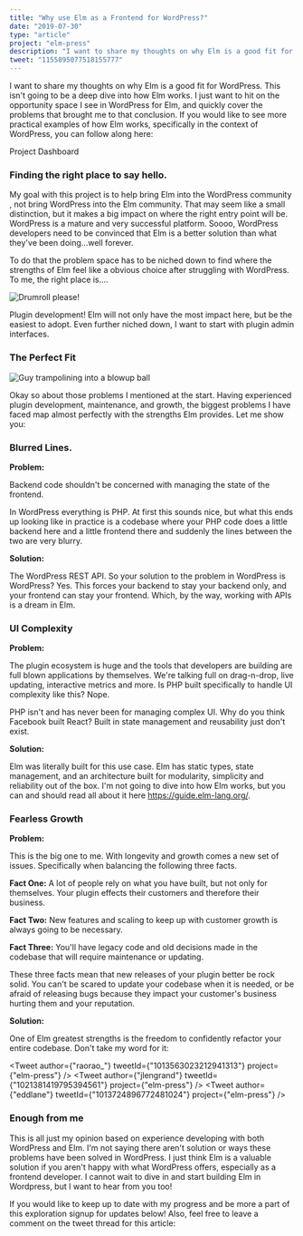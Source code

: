 ```yaml
---
title: "Why use Elm as a Frontend for WordPress?"
date: "2019-07-30"
type: "article"
project: "elm-press"
description: "I want to share my thoughts on why Elm is a good fit for WordPress. This isn't going to be a deep dive into how Elm works. I just want to hit on the opportunity space I see in WordPress for Elm, and quickly cover the problems that brought me to that conclusion."
tweet: "1155895077518155777"
---
```


I want to share my thoughts on why Elm is a good fit for WordPress. This isn't going to be a deep dive into how Elm works. I just want to hit on the opportunity space I see in WordPress for Elm, and quickly cover the problems that brought me to that conclusion. If you would like to see more practical examples of how Elm works, specifically in the context of WordPress, you can follow along here:

<Link className="link link--secondary" to="/projects/elm-press">
  Project Dashboard
</Link>

### Finding the right place to say hello.

My goal with this project is to help bring Elm into the WordPress community , not bring WordPress into the Elm community. That may seem like a small distinction, but it makes a big impact on where the right entry point will be. WordPress is a mature and very successful platform. Soooo, WordPress developers need to be convinced that Elm is a better solution than what they've been doing...well forever.

To do that the problem space has to be niched down to find where the strengths of Elm feel like a obvious choice after struggling with WordPress. To me, the right place is....

![Drumroll please!](https://media.giphy.com/media/ogGmxeqA8L3sA/giphy.gif)

Plugin development! Elm will not only have the most impact here, but be the easiest to adopt. Even further niched down, I want to start with plugin admin interfaces.

### The Perfect Fit

![Guy trampolining into a blowup ball](https://media1.giphy.com/media/uPkcXBZ4RAcqk/giphy.gif?cid=19f5b51a5d3cc3b6556343522e5e3e1d&rid=giphy.gif)

Okay so about those problems I mentioned at the start. Having experienced plugin development, maintenance, and growth, the biggest problems I have faced map almost perfectly with the strengths Elm provides. Let me show you:

### Blurred Lines.

**Problem:**

Backend code shouldn't be concerned with managing the state of the frontend.

In WordPress everything is PHP. At first this sounds nice, but what this ends up looking like in practice is a codebase where your PHP code does a little backend here and a little frontend there and suddenly the lines between the two are very blurry.

**Solution:**

The WordPress REST API. So your solution to the problem in WordPress is WordPress? Yes. This forces your backend to stay your backend only, and your frontend can stay your frontend. Which, by the way, working with APIs is a dream in Elm.

### UI Complexity

**Problem:**

The plugin ecosystem is huge and the tools that developers are building are full blown applications by themselves. We're talking full on drag-n-drop, live updating, interactive metrics and more. Is PHP built specifically to handle UI complexity like this? Nope.

PHP isn't and has never been for managing complex UI. Why do you think Facebook built React? Built in state management and reusability just don't exist.

**Solution:**

Elm was literally built for this use case. Elm has static types, state management, and an architecture built for modularity, simplicity and reliability out of the box. I'm not going to dive into how Elm works, but you can and should read all about it here https://guide.elm-lang.org/.

### Fearless Growth

**Problem:**

This is the big one to me. With longevity and growth comes a new set of issues. Specifically when balancing the following three facts.

**Fact One:** A lot of people rely on what you have built, but not only for themselves. Your plugin effects their customers and therefore their business.

**Fact Two:** New features and scaling to keep up with customer growth is always going to be necessary.

**Fact Three:** You'll have legacy code and old decisions made in the codebase that will require maintenance or updating.

These three facts mean that new releases of your plugin better be rock solid. You can't be scared to update your codebase when it is needed, or be afraid of releasing bugs because they impact your customer's business hurting them and your reputation.

**Solution:**

One of Elm greatest strengths is the freedom to confidently refactor your entire codebase. Don't take my word for it:

<Tweet author={"raorao_"} tweetId={"1013563023212941313"} project={"elm-press"} />
<Tweet author={"jlengrand"} tweetId={"1021381419795394561"} project={"elm-press"} />
<Tweet author={"eddlane"} tweetId={"1013724896772481024"} project={"elm-press"} />

### Enough from me

This is all just my opinion based on experience developing with both WordPress and Elm. I'm not saying there aren't solution or ways these problems have been solved in WordPress. I just think Elm is a valuable solution if you aren't happy with what WordPress offers, especially as a frontend developer. I cannot wait to dive in and start building Elm in Wordpress, but I want to hear from you too!

If you would like to keep up to date with my progress and be more a part of this exploration signup for updates below! Also, feel free to leave a comment on the tweet thread for this article:

